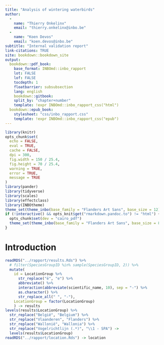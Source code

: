 ```yaml
---
title: "Analysis of wintering waterbirds"
author: 
  - 
    name: "Thierry Onkelinx"
    email: "thierry.onkelinx@inbo.be"
  - 
    name: "Koen Devos"
    email: "koen.devos@inbo.be"
subtitle: "Internal validation report"
link-citations: TRUE
site: bookdown::bookdown_site
output:
  bookdown::pdf_book:
    base_format: INBOmd::inbo_rapport
    lot: FALSE
    lof: FALSE
    tocdepth: 1
    floatbarrier: subsubsection
    lang: english
    bookdown::gitbook:
    split_by: "chapter+number"
    template: !expr INBOmd::inbo_rapport_css("html")
  bookdown::epub_book:
    stylesheet: "css/inbo_rapport.css"
    template: !expr INBOmd::inbo_rapport_css("epub")
---
```


```r
library(knitr)
opts_chunk$set(
  echo = FALSE,
  eval = TRUE,
  cache = FALSE,
  dpi = 300,
  fig.width = 150 / 25.4,
  fig.height = 70 / 25.4,
  warning = TRUE,
  error = TRUE,
  message = TRUE
)
library(pander)
library(tidyverse)
library(scales)
library(effectclass)
library(INBOtheme)
theme_set(theme_inbo(base_family = "Flanders Art Sans", base_size = 12))
if (!interactive() && opts_knit$get("rmarkdown.pandoc.to") != "html") {
  opts_chunk$set(dev = "cairo_pdf")
  theme_set(theme_inbo(base_family = "Flanders Art Sans", base_size = 8))
}
```

# Introduction

```r
readRDS("../rapport/results.Rds") %>%
  # filter(SpeciesGroupID %in% sample(SpeciesGroupID, 2)) %>%
  mutate(
    id = LocationGroup %>%
      str_replace("ë", "e") %>%
      abbreviate() %>%
      interaction(abbreviate(scientific_name, 10), sep = "-") %>%
      as.character() %>%
      str_replace_all(" ", "-"),
    LocationGroup = factor(LocationGroup)
    ) -> results
levels(results$LocationGroup) %>%
  str_replace("België", "Belgium") %>%
  str_replace("Vlaanderen", "Flanders") %>%
  str_replace("Wallonië", "Wallonia") %>%
  str_replace("Vogelrichtlijn (.*)", "\\1 - SPA") ->
  levels(results$LocationGroup)
readRDS("../rapport/location.Rds") -> location
```

